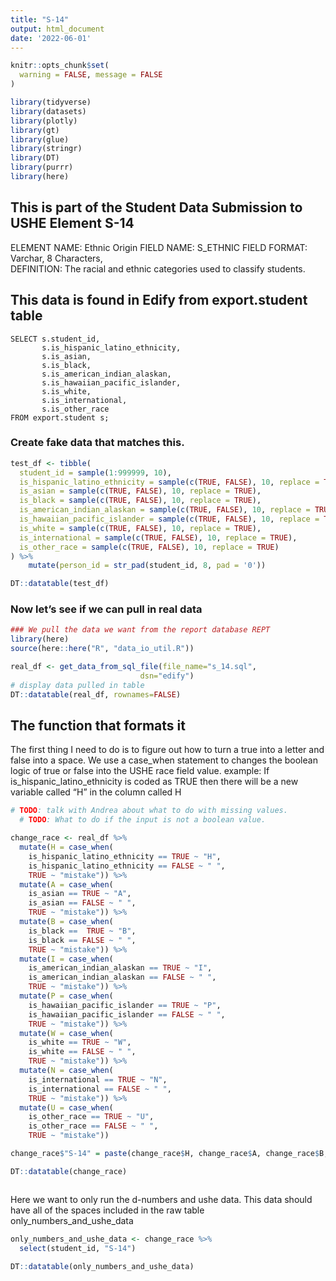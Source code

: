 ```yaml
---
title: "S-14"
output: html_document
date: '2022-06-01'
---
```


```r
knitr::opts_chunk$set(
  warning = FALSE, message = FALSE
)
```

```r
library(tidyverse)
library(datasets)
library(plotly)
library(gt)
library(glue)
library(stringr)
library(DT)
library(purrr)
library(here)
```
## This is part of the Student Data Submission to USHE Element S-14
ELEMENT NAME: Ethnic Origin 
FIELD NAME: S_ETHNIC 
FIELD FORMAT: Varchar, 8 Characters,  
DEFINITION: The racial and ethnic categories used to classify students.

## This data is found in Edify from export.student table
```{}
SELECT s.student_id,
       s.is_hispanic_latino_ethnicity,
       s.is_asian,
       s.is_black,
       s.is_american_indian_alaskan,
       s.is_hawaiian_pacific_islander,
       s.is_white,
       s.is_international,
       s.is_other_race
FROM export.student s;
```


### Create fake data that matches this.

```r
test_df <- tibble(
  student_id = sample(1:999999, 10),
  is_hispanic_latino_ethnicity = sample(c(TRUE, FALSE), 10, replace = TRUE),
  is_asian = sample(c(TRUE, FALSE), 10, replace = TRUE),
  is_black = sample(c(TRUE, FALSE), 10, replace = TRUE),
  is_american_indian_alaskan = sample(c(TRUE, FALSE), 10, replace = TRUE),
  is_hawaiian_pacific_islander = sample(c(TRUE, FALSE), 10, replace = TRUE),
  is_white = sample(c(TRUE, FALSE), 10, replace = TRUE),
  is_international = sample(c(TRUE, FALSE), 10, replace = TRUE),
  is_other_race = sample(c(TRUE, FALSE), 10, replace = TRUE)
) %>% 
    mutate(person_id = str_pad(student_id, 8, pad = '0'))

DT::datatable(test_df)
```

### Now let's see if we can pull in real data

```r
### We pull the data we want from the report database REPT 
library(here)
source(here::here("R", "data_io_util.R"))

real_df <- get_data_from_sql_file(file_name="s_14.sql",
                             dsn="edify")
# display data pulled in table
DT::datatable(real_df, rownames=FALSE)
```


## The function that formats it

The first thing I need to do is to figure out how to turn a true into a letter and false into a space. We use a case_when statement to changes the boolean logic of true or false into the USHE race field value. example: If is_hispanic_latino_ethnicity is coded as TRUE then there will be a new variable called "H" in the column called H

```r
# TODO: talk with Andrea about what to do with missing values.
  # TODO: What to do if the input is not a boolean value.

change_race <- real_df %>%  
  mutate(H = case_when(
    is_hispanic_latino_ethnicity == TRUE ~ "H",
    is_hispanic_latino_ethnicity == FALSE ~ " ",
    TRUE ~ "mistake")) %>% 
  mutate(A = case_when(
    is_asian == TRUE ~ "A",
    is_asian == FALSE ~ " ",
    TRUE ~ "mistake")) %>%
  mutate(B = case_when(
    is_black ==  TRUE ~ "B",
    is_black == FALSE ~ " ",
    TRUE ~ "mistake")) %>%
  mutate(I = case_when(
    is_american_indian_alaskan == TRUE ~ "I",
    is_american_indian_alaskan == FALSE ~ " ",
    TRUE ~ "mistake")) %>%
  mutate(P = case_when(
    is_hawaiian_pacific_islander == TRUE ~ "P",
    is_hawaiian_pacific_islander == FALSE ~ " ",
    TRUE ~ "mistake")) %>%
  mutate(W = case_when(
    is_white == TRUE ~ "W",
    is_white == FALSE ~ " ",
    TRUE ~ "mistake")) %>%
  mutate(N = case_when(
    is_international == TRUE ~ "N",
    is_international == FALSE ~ " ",
    TRUE ~ "mistake")) %>%
  mutate(U = case_when(
    is_other_race == TRUE ~ "U",
    is_other_race == FALSE ~ " ",
    TRUE ~ "mistake"))

change_race$"S-14" = paste(change_race$H, change_race$A, change_race$B, change_race$I, change_race$P, change_race$W, change_race$N, change_race$U)

DT::datatable(change_race)



```

Here we want to only run the d-numbers and ushe data. This data should have all of the spaces included in the raw table only_numbers_and_ushe_data
```r
only_numbers_and_ushe_data <- change_race %>% 
  select(student_id, "S-14")

DT::datatable(only_numbers_and_ushe_data)


```

